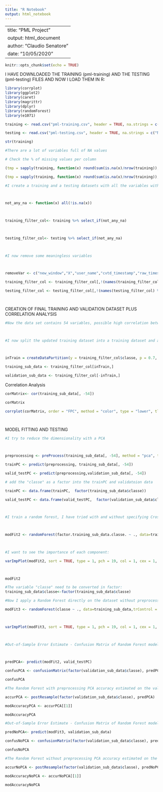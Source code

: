 ---
title: "R Notebook"
output: html_notebook
---
---
title: "PML Project"
output: html_document
author: "Claudio Senatore"
date: "10/05/2020"
---
 

```{r setup, include=FALSE}

knitr::opts_chunk$set(echo = TRUE)

```

 

I HAVE DOWNLOADED THE TRAINING (pml-training) AND THE TESTING (pml-testing) FILES AND NOW I LOAD THEM IN R:

 
```{r include=FALSE}
library(corrplot)
library(ggplot2)
library(caret)
library(magrittr)
library(dplyr)
library(randomForest)
library(e1071)

```

```{r}
training <- read.csv("pml-training.csv", header = TRUE, na.strings = c("NA",""))

testing <- read.csv("pml-testing.csv", header = TRUE, na.strings = c("NA",""))

str(training)

#There are a lot of variables full of NA values

```

 

```{r}

# Check the % of missing values per column

(tmp = sapply(training, function(x) round(sum(is.na(x)/nrow(training)), 3))) # missing percentage per variable in the training dataset

(tmp = sapply(training, function(x) round(sum(is.na(x)/nrow(training)), 3))) # missing percentage per variable in the testing dataset

```

 

```{r}

#I create a training and a testing datasets with all the variables with NAs filtered off, also because either the percentage of NA is 0% or 97.6%. There are no intermediate cases. To do that I use dplyr and also magrittr

 

not_any_na <- function(x) all(!is.na(x))

 

training_filter_col<- training %>% select_if(not_any_na)

 

testing_filter_col<- testing %>% select_if(not_any_na)

 

#I now remove some meaningless variables

 

removeVar <- c("new_window","X","user_name","cvtd_timestamp","raw_timestamp_part_1","raw_timestamp_part_2")#6The vector of variables to remove

training_filter_col <- training_filter_col[,!(names(training_filter_col) %in% removeVar)]

testing_filter_col <- testing_filter_col[,!(names(testing_filter_col) %in% removeVar)]

 

```

 

CREATION OF FINAL TRAINING AND VALIDATION DATASET PLUS CORRELATION ANALYSIS

 

```{r}

 

#Now the data set contains 54 variables, possible high correlation between some of them.

 

#I now split the updated training dataset into a training dataset and a validation dataset (70% and 30% of the observations) in order to perform cross validation.

 

inTrain = createDataPartition(y = training_filter_col$classe, p = 0.7, list = FALSE)

training_sub_data <- training_filter_col[inTrain,]

validation_sub_data <- training_filter_col[-inTrain,]

```

 

Correlation Analysis

```{r}

corMatrix<- cor(training_sub_data[, -54])

corMatrix

corrplot(corMatrix, order = "FPC", method = "color", type = "lower", tl.cex = 0.8, tl.col = rgb(0, 0, 0))

 

```

 

MODEL FITTING AND TESTING

 

```{r}

#I try to reduce the dimensionality with a PCA

 

preprocessing <- preProcess(training_sub_data[, -54], method = "pca", thresh = 0.99)#PCA needed 37 components to capture 99 percent of the variance

trainPC <- predict(preprocessing, training_sub_data[, -54])

valid_testPC <- predict(preprocessing,validation_sub_data[, -54])

# add the "classe" as a factor into the trainPC and validatoion data

trainPC <- data.frame(trainPC,  factor(training_sub_data$classe))

valid_testPC <- data.frame(valid_testPC,  factor(validation_sub_data$classe))

 

```

 

```{r}

#I train a random forest, I have tried with and without specifying Cross Validation method, the impact is only on the time needed not on the accuracy:

 

modFit2 <- randomForest(factor.training_sub_data.classe. ~ ., data=trainPC,trControl = trainControl(method = "cv", number = 4), importance = TRUE, ntree= 1000)

 

#I want to see the importance of each component:

varImpPlot(modFit2, sort = TRUE, type = 1, pch = 19, col = 1, cex = 1, main = "Importance of the Individual Principal Components")

 

modFit2

```

 

```{r}

#The variable "classe" need to be converted in factor:
training_sub_data$classe<-factor(training_sub_data$classe)

#Now I apply a Random Forest directly on the dataset without preprocessing (no PCA):

modFit3 <- randomForest(classe ~ ., data=training_sub_data,trControl = trainControl(method = "cv", number = 4), importance = TRUE, ntree= 1000)

 

varImpPlot(modFit3, sort = TRUE, type = 1, pch = 19, col = 1, cex = 1, main = "Importance of Original Variables - No PCA")

 

```

 

```{r}

#Out-of-Sample Error Estimate - Confusion Matrix of Random Forest model with Preprocessing PCA

 

predPCA<- predict(modFit2, valid_testPC)

confusPCA <- confusionMatrix(factor(validation_sub_data$classe), predPCA)

confusPCA

```

```{r}

#The Random Forest with preprocessing PCA accuracy estimated on the validation set is 97.85%

accurPCA <- postResample(factor(validation_sub_data$classe), predPCA)

modAccuracyPCA <- accurPCA[[1]]

modAccuracyPCA

```

 

 

```{r}

#Out-of-Sample Error Estimate - Confusion Matrix of Random Forest model without Preprocessing PCA

predNoPCA<- predict(modFit3, validation_sub_data)

confusNoPCA <- confusionMatrix(factor(validation_sub_data$classe), predNoPCA)

confusNoPCA

```

 

```{r}

#The Random Forest without preprocessing PCA accuracy estimated on the validation set is 99.40%

accurNoPCA <- postResample(factor(validation_sub_data$classe), predNoPCA)

modAccuracyNoPCA <- accurNoPCA[[1]]

modAccuracyNoPCA

 

```